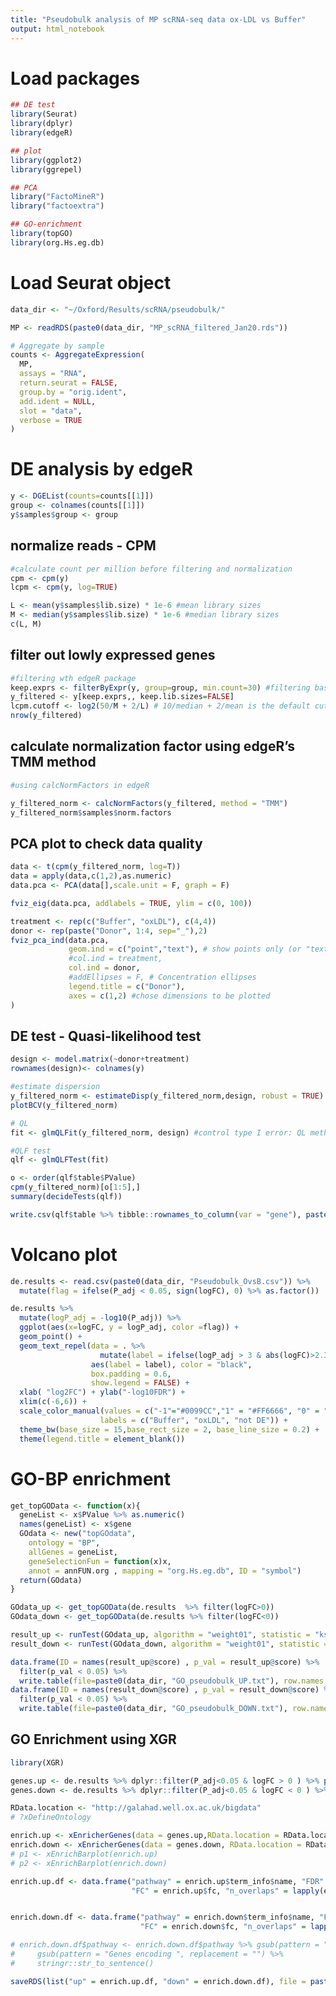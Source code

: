 ```yaml
---
title: "Pseudobulk analysis of MP scRNA-seq data ox-LDL vs Buffer"
output: html_notebook
---
```


# Load packages
```r
## DE test
library(Seurat)
library(dplyr)
library(edgeR)

## plot
library(ggplot2)
library(ggrepel)

## PCA
library("FactoMineR")
library("factoextra")

## GO-enrichment
library(topGO)
library(org.Hs.eg.db) 
```
# Load Seurat object
```r
data_dir <- "~/Oxford/Results/scRNA/pseudobulk/"
```

```r
MP <- readRDS(paste0(data_dir, "MP_scRNA_filtered_Jan20.rds"))

# Aggregate by sample
counts <- AggregateExpression(
  MP,
  assays = "RNA",
  return.seurat = FALSE,
  group.by = "orig.ident",
  add.ident = NULL,
  slot = "data",
  verbose = TRUE
)

```

# DE analysis by edgeR
```r
y <- DGEList(counts=counts[[1]])
group <- colnames(counts[[1]])
y$samples$group <- group
```

## normalize reads - CPM
```r
#calculate count per million before filtering and normalization
cpm <- cpm(y)
lcpm <- cpm(y, log=TRUE)

L <- mean(y$samples$lib.size) * 1e-6 #mean library sizes
M <- median(y$samples$lib.size) * 1e-6 #median library sizes
c(L, M) 
```

## filter out lowly expressed genes
```r
#filtering wth edgeR package
keep.exprs <- filterByExpr(y, group=group, min.count=30) #filtering based on group, keeping the gene with a cpm >(10/M+2/L) in at least Min sample (Min is the minimum # of reps of each group; the default minimum count is min.count=10) 
y_filtered <- y[keep.exprs,, keep.lib.sizes=FALSE]
lcpm.cutoff <- log2(50/M + 2/L) # 10/median + 2/mean is the default cutoff line
nrow(y_filtered)
```

## calculate normalization factor using edgeR's TMM method
```r
#using calcNormFactors in edgeR

y_filtered_norm <- calcNormFactors(y_filtered, method = "TMM")
y_filtered_norm$samples$norm.factors
```

## PCA plot to check data quality
```r
data <- t(cpm(y_filtered_norm, log=T))
data = apply(data,c(1,2),as.numeric)
data.pca <- PCA(data[],scale.unit = F, graph = F)

fviz_eig(data.pca, addlabels = TRUE, ylim = c(0, 100))

treatment <- rep(c("Buffer", "oxLDL"), c(4,4))
donor <- rep(paste("Donor", 1:4, sep="_"),2) 
fviz_pca_ind(data.pca,
             geom.ind = c("point","text"), # show points only (or "text")
             #col.ind = treatment, 
             col.ind = donor,
             #addEllipses = F, # Concentration ellipses
             legend.title = c("Donor"),
             axes = c(1,2) #chose dimensions to be plotted
) 
```
## DE test - Quasi-likelihood test
```r
design <- model.matrix(~donor+treatment)
rownames(design)<- colnames(y)

#estimate dispersion
y_filtered_norm <- estimateDisp(y_filtered_norm,design, robust = TRUE)
plotBCV(y_filtered_norm)
```
```r
# QL
fit <- glmQLFit(y_filtered_norm, design) #control type I error: QL methods are better; cases involving low counts and/or large dispersions: the LRT is better.

#QLF test
qlf <- glmQLFTest(fit)

o <- order(qlf$table$PValue)
cpm(y_filtered_norm)[o[1:5],]
summary(decideTests(qlf))

write.csv(qlf$table %>% tibble::rownames_to_column(var = "gene"), paste0(data_dir, "Pseudobulk_OvsB.csv"), row.names = F)
```

# Volcano plot
```r
de.results <- read.csv(paste0(data_dir, "Pseudobulk_OvsB.csv")) %>% 
  mutate(flag = ifelse(P_adj < 0.05, sign(logFC), 0) %>% as.factor()) 

de.results %>% 
  mutate(logP_adj = -log10(P_adj)) %>% 
  ggplot(aes(x=logFC, y = logP_adj, color =flag)) + 
  geom_point() + 
  geom_text_repel(data = . %>%
                    mutate(label = ifelse(logP_adj > 3 & abs(logFC)>2.3, gene, "")),
                  aes(label = label), color = "black",
                  box.padding = 0.6,
                  show.legend = FALSE) + 
  xlab( "log2FC") + ylab("-log10FDR") + 
  xlim(c(-6,6)) +
  scale_color_manual(values = c("-1"="#0099CC","1" = "#FF6666", "0" = "grey50"),
                    labels = c("Buffer", "oxLDL", "not DE")) + 
  theme_bw(base_size = 15,base_rect_size = 2, base_line_size = 0.2) + 
  theme(legend.title = element_blank())

```
# GO-BP enrichment

```r
get_topGOData <- function(x){
  geneList <- x$PValue %>% as.numeric()
  names(geneList) <- x$gene
  GOdata <- new("topGOdata",
  	ontology = "BP",
  	allGenes = geneList,
  	geneSelectionFun = function(x)x,
  	annot = annFUN.org , mapping = "org.Hs.eg.db", ID = "symbol")
  return(GOdata)
}

GOdata_up <- get_topGOData(de.results  %>% filter(logFC>0))
GOdata_down <- get_topGOData(de.results %>% filter(logFC<0))

result_up <- runTest(GOdata_up, algorithm = "weight01", statistic = "ks")
result_down <- runTest(GOdata_down, algorithm = "weight01", statistic = "ks")

data.frame(ID = names(result_up@score) , p_val = result_up@score) %>% 
  filter(p_val < 0.05) %>% 
  write.table(file=paste0(data_dir, "GO_pseudobulk_UP.txt"), row.names = F, col.names = F, quote = F)
data.frame(ID = names(result_down@score) , p_val = result_down@score) %>% 
  filter(p_val < 0.05) %>% 
  write.table(file=paste0(data_dir, "GO_pseudobulk_DOWN.txt"), row.names = F, col.names = F, quote = F)
```

## GO Enrichment using XGR
```r
library(XGR)
```


```r
genes.up <- de.results %>% dplyr::filter(P_adj<0.05 & logFC > 0 ) %>% pull(gene)
genes.down <- de.results %>% dplyr::filter(P_adj<0.05 & logFC < 0 ) %>% pull(gene)

RData.location <- "http://galahad.well.ox.ac.uk/bigdata"
# ?xDefineOntology

enrich.up <- xEnricherGenes(data = genes.up,RData.location = RData.location, ontology="MsigdbC2KEGG") 
enrich.down <- xEnricherGenes(data = genes.down, RData.location = RData.location, ontology="MsigdbC2KEGG") 
# p1 <- xEnrichBarplot(enrich.up)
# p2 <- xEnrichBarplot(enrich.down)

enrich.up.df <- data.frame("pathway" = enrich.up$term_info$name, "FDR" = enrich.up$adjp, "mlogFDR" = -log10(enrich.up$adjp), 
                           "FC" = enrich.up$fc, "n_overlaps" = lapply(enrich.up$overlap, length) %>% unlist)


enrich.down.df <- data.frame("pathway" = enrich.down$term_info$name, "FDR" = enrich.down$adjp, "mlogFDR" = -log10(enrich.down$adjp), 
                             "FC" = enrich.down$fc, "n_overlaps" = lapply(enrich.down$overlap, length) %>% unlist)

# enrich.down.df$pathway <- enrich.down.df$pathway %>% gsub(pattern = "Ensemble of genes encoding ", replacement = "") %>% 
#     gsub(pattern = "Genes encoding ", replacement = "") %>% 
#     stringr::str_to_sentence()

saveRDS(list("up" = enrich.up.df, "down" = enrich.down.df), file = paste0(data_dir, "XGR_enrichment_KEGG.rds"))
```

